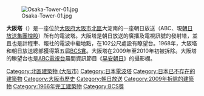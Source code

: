 [[File:Osaka-Tower-01.jpg|thumb]]

'''大阪塔'''（'''{{lang-ja|大阪タワー、おおさかタワー}}'''）是一座位於[[大阪府|大阪府]][[大阪市|大阪市]][[北區_(大阪市)|北區]]大淀南的一座朝日放送（ABC、現[[朝日放送集團控股|朝日放送集團控股]]）所有的電波塔。大阪塔是朝日放送的廣播及電視訊號的發射塔，並且也是計程車、報社的電波中繼地點，在102公尺處設有瞭望台。1968年，大阪塔和朝日放送總部獲得第五屆[[BCS賞|BCS賞]]。大阪塔在2009年至2010年初被拆除。大阪塔的瞭望台也是[[朝日放送電視台|ABC電視台]]晨間資訊節目《[[早安朝日|早安朝日]]》的攝影棚。

{{coord|34.7022|N|135.486|E|scale:2500_region:JP|display=title}}

[[Category:北區建築物_(大阪市)|Category:北區建築物 (大阪市)]]
[[Category:日本電波塔|Category:日本電波塔]]
[[Category:日本已不存在的建築物|Category:日本已不存在的建築物]]
[[Category:大阪市歷史|Category:大阪市歷史]]
[[Category:朝日放送|Category:朝日放送]]
[[Category:2009年拆除的建築物|Category:2009年拆除的建築物]]
[[Category:1966年完工建築物|Category:1966年完工建築物]]
[[Category:BCS獎|Category:BCS獎]]